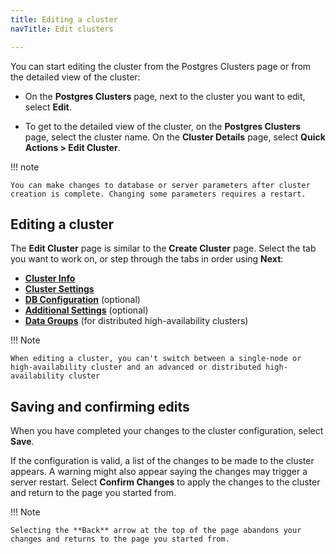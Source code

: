 ```yaml
---
title: Editing a cluster
navTitle: Edit clusters

---
```


You can start editing the cluster from the Postgres Clusters page or from the detailed view of the cluster:

-   On the **Postgres Clusters** page, next to the cluster you want to edit, select **Edit**.

-   To get to the detailed view of the cluster, on the **Postgres Clusters** page, select the cluster name. On the **Cluster Details** page, select **Quick Actions > Edit Cluster**.

!!! note

    You can make changes to database or server parameters after cluster creation is complete. Changing some parameters requires a restart.

## Editing a cluster

The **Edit Cluster** page is similar to the **Create Cluster** page. Select the tab you want to work on, or step through the tabs in order using **Next**:

-   [**Cluster Info**](../create-clusters/cluster-info.mdx)
-   [**Cluster Settings**](../create-clusters/cluster-settings.mdx)
-   [**DB Configuration**](../create-clusters/db-configuration.mdx) (optional)
-   [**Additional Settings**](../create-clusters/additional-settings.mdx) (optional)  
-   [**Data Groups**](../create-clusters/data-groups.mdx) (for distributed high-availability clusters)

!!! Note

    When editing a cluster, you can't switch between a single-node or high-availability cluster and an advanced or distributed high-availability cluster

## Saving and confirming edits

When you have completed your changes to the cluster configuration, select **Save**.

If the configuration is valid, a list of the changes to be made to the cluster appears. A warning might also appear saying the changes may trigger a server restart. Select **Confirm Changes** to apply the changes to the cluster and return to the page you started from.

!!! Note

    Selecting the **Back** arrow at the top of the page abandons your changes and returns to the page you started from.

